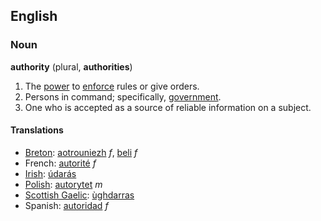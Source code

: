 ==English==

===Noun===
'''authority''' (plural, '''authorities''')

# The [[power]] to [[enforce]] rules or give orders.
# Persons in command; specifically, [[government]].
# One who is accepted as a source of reliable information on a subject.

====Translations====
*[[Breton]]: [[aotrouniezh]] ''f'', [[beli]] ''f''
*French: [[autorité]] ''f''
*[[Irish]]: [[údarás]]
*[[Polish]]: [[autorytet]] ''m''
*[[Scottish Gaelic]]: [[ùghdarras]]
*Spanish: [[autoridad]] ''f''